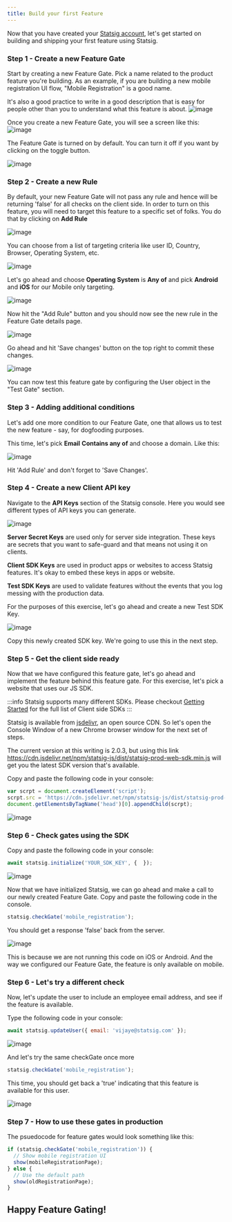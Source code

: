 ```yaml
---
title: Build your first Feature
---
```


Now that you have created your [Statsig account](/#account-sign-up-and-api-key), let's get started on building and shipping your first feature using Statsig.

### Step 1 - Create a new Feature Gate

Start by creating a new Feature Gate.  Pick a name related to the product feature you're building.  As an example, if you are building a new mobile registration UI flow, "Mobile Registration" is a good name.

It's also a good practice to write in a good description that is easy for people other than you to understand what this feature is about.
![image](https://user-images.githubusercontent.com/74588208/117380103-e0331d00-ae8d-11eb-9a6d-38b839da053e.png)

Once you create a new Feature Gate, you will see a screen like this:
![image](https://user-images.githubusercontent.com/74588208/117382166-bc260a80-ae92-11eb-940c-bcb09b495a09.png)

The Feature Gate is turned on by default.  You can turn it off if you want by clicking on the toggle button.

![image](https://user-images.githubusercontent.com/74588208/117380238-1c667d80-ae8e-11eb-89ff-bb53fc64928c.png)

### Step 2 - Create a new Rule

By default, your new Feature Gate will not pass any rule and hence will be returning 'false' for all checks on the client side.  In order to turn on this feature, you will need to target this feature to a specific set of folks.  You do that by clicking on **Add Rule**

![image](https://user-images.githubusercontent.com/74588208/117382198-d52ebb80-ae92-11eb-9afd-fa0180afe47a.png)

You can choose from a list of targeting criteria like user ID, Country, Browser, Operating System, etc.

![image](https://user-images.githubusercontent.com/74588208/117383496-c3024c80-ae95-11eb-9550-b1f20e835f40.png)

Let's go ahead and choose **Operating System** is **Any of** and pick **Android** and **iOS** for our Mobile only targeting.

![image](https://user-images.githubusercontent.com/74588208/117383571-f04efa80-ae95-11eb-99a8-b420446409c2.png)

Now hit the "Add Rule" button and you should now see the new rule in the Feature Gate details page.

![image](https://user-images.githubusercontent.com/74588208/117383781-694e5200-ae96-11eb-99a9-7ae71265abb1.png)

Go ahead and hit 'Save changes' button on the top right to commit these changes.

![image](https://user-images.githubusercontent.com/74588208/117383852-897e1100-ae96-11eb-95a9-fc3dfca03ca4.png)

You can now test this feature gate by configuring the User object in the "Test Gate" section.

### Step 3 - Adding additional conditions

Let's add one more condition to our Feature Gate, one that allows us to test the new feature - say, for dogfooding purposes.

This time, let's pick **Email** **Contains any of** and choose a domain.  Like this:

![image](https://user-images.githubusercontent.com/74588208/117421030-ff07d280-aed2-11eb-8135-69b9a31c0ceb.png)

Hit 'Add Rule' and don't forget to 'Save Changes'.

### Step 4 - Create a new Client API key

Navigate to the **API Keys** section of the Statsig console.  Here you would see different types of API keys you can generate.

![image](https://user-images.githubusercontent.com/74588208/117417634-67ed4b80-aecf-11eb-87b0-97c012368815.png)

**Server Secret Keys** are used only for server side integration.  These keys are secrets that you want to safe-guard and that means not using it on clients.

**Client SDK Keys** are used in product apps or websites to access Statsig features.  It's okay to embed these keys in apps or website.

**Test SDK Keys** are used to validate features without the events that you log messing with the production data.

For the purposes of this exercise, let's go ahead and create a new Test SDK Key.

![image](https://user-images.githubusercontent.com/74588208/117417939-b569b880-aecf-11eb-95ad-f02b0e020f12.png)

Copy this newly created SDK key.  We're going to use this in the next step.

### Step 5 - Get the client side ready

Now that we have configured this feature gate, let's go ahead and implement the feature behind this feature gate.  For this exercise, let's pick a website that uses our JS SDK.

:::info Statsig supports many different SDKs.  Please checkout [Getting Started](/) for the full list of Client side SDKs :::

Statsig is available from [jsdelivr](http://www.jsdelivr.com/), an open source CDN. So let's open the Console Window of a new Chrome browser window for the next set of steps.

The current version at this writing is 2.0.3, but using this link https://cdn.jsdelivr.net/npm/statsig-js/dist/statsig-prod-web-sdk.min.js will get you the latest SDK version that's available.

Copy and paste the following code in your console:

```js
var scrpt = document.createElement('script');
scrpt.src = 'https://cdn.jsdelivr.net/npm/statsig-js/dist/statsig-prod-web-sdk.min.js';
document.getElementsByTagName('head')[0].appendChild(scrpt);
```

![image](https://user-images.githubusercontent.com/74588208/117419141-16de5700-aed1-11eb-8b5f-3af93270ed1b.png)

### Step 6 - Check gates using the SDK

Copy and paste the following code in your console:

```js
await statsig.initialize('YOUR_SDK_KEY', {  });
```

![image](https://user-images.githubusercontent.com/74588208/117421542-79d0ed80-aed3-11eb-906f-1564b082b707.png)

Now that we have initialized Statsig, we can go ahead and make a call to our newly created Feature Gate.  Copy and paste the following code in the console.

```js
statsig.checkGate('mobile_registration');
```

You should get a response 'false' back from the server.

![image](https://user-images.githubusercontent.com/74588208/117421778-b270c700-aed3-11eb-8574-af05119b9b22.png)

This is because we are not running this code on iOS or Android.  And the way we configured our Feature Gate, the feature is only available on mobile.  

### Step 6 - Let's try a different check

Now, let's update the user to include an employee email address, and see if the feature is available.

Type the following code in your console:

```js
await statsig.updateUser({ email: 'vijaye@statsig.com' });
```

![image](https://user-images.githubusercontent.com/74588208/117422032-04195180-aed4-11eb-9ad5-0b00f45c74f1.png)

And let's try the same checkGate once more

```js
statsig.checkGate('mobile_registration');
```

This time, you should get back a 'true' indicating that this feature is available for this user.

![image](https://user-images.githubusercontent.com/74588208/117422203-30cd6900-aed4-11eb-85ce-69761a90d59a.png)

### Step 7 - How to use these gates in production

The psuedocode for feature gates would look something like this:

```js
if (statsig.checkGate('mobile_registration')) {
  // Show mobile registration UI
  show(mobileRegistrationPage);
} else {
  // Use the default path
  show(oldRegistrationPage);
}
```

## Happy Feature Gating!
